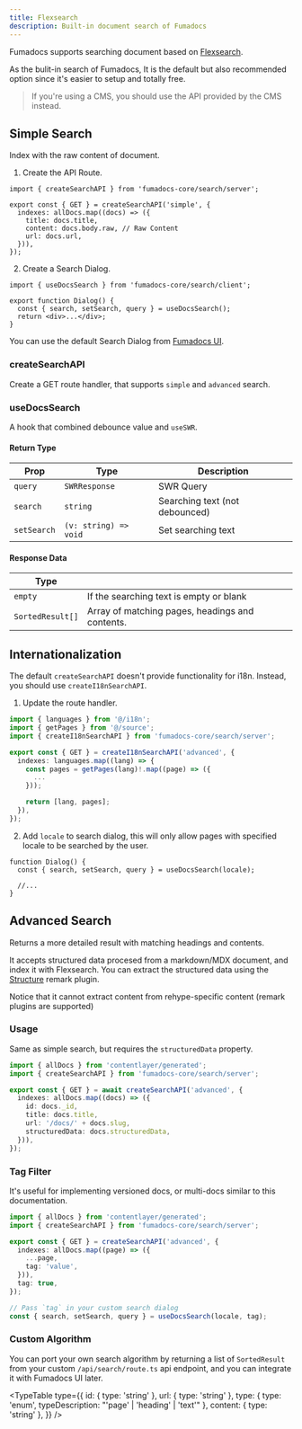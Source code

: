 ```yaml
---
title: Flexsearch
description: Built-in document search of Fumadocs
---
```


Fumadocs supports searching document based on
[Flexsearch](https://github.com/nextapps-de/flexsearch).

As the bulit-in search of Fumadocs, It is the default but also recommended
option since it's easier to setup and totally free.

> If you're using a CMS, you should use the API provided by the CMS instead.

## Simple Search

Index with the raw content of document.

1. Create the API Route.

```tsx title="app/api/search/route.ts"
import { createSearchAPI } from 'fumadocs-core/search/server';

export const { GET } = createSearchAPI('simple', {
  indexes: allDocs.map((docs) => ({
    title: docs.title,
    content: docs.body.raw, // Raw Content
    url: docs.url,
  })),
});
```

2. Create a Search Dialog.

```tsx
import { useDocsSearch } from 'fumadocs-core/search/client';

export function Dialog() {
  const { search, setSearch, query } = useDocsSearch();
  return <div>...</div>;
}
```

<Accordions className='mt-4'>
<Accordion title="Example">

You can use the default Search Dialog from [Fumadocs UI](/docs/ui/search).

</Accordion>
</Accordions>

### createSearchAPI

Create a GET route handler, that supports `simple` and `advanced` search.

### useDocsSearch

A hook that combined debounce value and `useSWR`.

#### Return Type

| Prop        | Type                  | Description                    |
| ----------- | --------------------- | ------------------------------ |
| `query`     | `SWRResponse`         | SWR Query                      |
| `search`    | `string`              | Searching text (not debounced) |
| `setSearch` | `(v: string) => void` | Set searching text             |

#### Response Data

| Type             |                                                 |
| ---------------- | ----------------------------------------------- |
| `empty`          | If the searching text is empty or blank         |
| `SortedResult[]` | Array of matching pages, headings and contents. |

## Internationalization

The default `createSearchAPI` doesn't provide functionality for i18n. Instead,
you should use `createI18nSearchAPI`.

1. Update the route handler.

```ts title="api/search/route.ts"
import { languages } from '@/i18n';
import { getPages } from '@/source';
import { createI18nSearchAPI } from 'fumadocs-core/search/server';

export const { GET } = createI18nSearchAPI('advanced', {
  indexes: languages.map((lang) => {
    const pages = getPages(lang)!.map((page) => ({
      ...
    }));

    return [lang, pages];
  }),
});
```

2. Add `locale` to search dialog, this will only allow pages with specified
   locale to be searched by the user.

```tsx
function Dialog() {
  const { search, setSearch, query } = useDocsSearch(locale);

  //...
}
```

<Cards className="mt-4">
  <Card
    title="Page Conventions"
    description="Learn to build Internationalized Page Structure"
    href="/docs/headless/page-conventions"
  />
</Cards>

## Advanced Search

Returns a more detailed result with matching headings and contents.

It accepts structured data procesed from a markdown/MDX document, and index it with
Flexsearch. You can extract the structured data using the [Structure](/docs/headless/mdx/structure) remark plugin.

Notice that it cannot extract content from rehype-specific content (remark plugins are supported)

### Usage

Same as simple search, but requires the `structuredData` property.

```ts
import { allDocs } from 'contentlayer/generated';
import { createSearchAPI } from 'fumadocs-core/search/server';

export const { GET } = await createSearchAPI('advanced', {
  indexes: allDocs.map((docs) => ({
    id: docs._id,
    title: docs.title,
    url: '/docs/' + docs.slug,
    structuredData: docs.structuredData,
  })),
});
```

### Tag Filter

It's useful for implementing versioned docs, or multi-docs similar to this
documentation.

```ts
import { allDocs } from 'contentlayer/generated';
import { createSearchAPI } from 'fumadocs-core/search/server';

export const { GET } = createSearchAPI('advanced', {
  indexes: allDocs.map((page) => ({
    ...page,
    tag: 'value',
  })),
  tag: true,
});

// Pass `tag` in your custom search dialog
const { search, setSearch, query } = useDocsSearch(locale, tag);
```

### Custom Algorithm

You can port your own search algorithm by returning a list of `SortedResult`
from your custom `/api/search/route.ts` api endpoint, and you can integrate it
with Fumadocs UI later.

<TypeTable
  type={{
    id: { type: 'string' },
    url: { type: 'string' },
    type: { type: 'enum', typeDescription: "'page' | 'heading' | 'text'" },
    content: { type: 'string' },
  }}
/>
